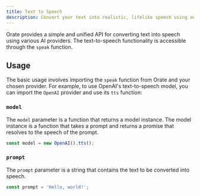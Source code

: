 ```yaml
---
title: Text to Speech
description: Convert your text into realistic, lifelike speech using our simple API that integrates seamlessly with many leading AI providers.
---
```


Orate provides a simple and unified API for converting text into speech using various AI providers. The text-to-speech functionality is accessible through the `speak` function.

## Usage

The basic usage involves importing the `speak` function from Orate and your chosen provider. For example, to use OpenAI's text-to-speech model, you can import the `OpenAI` provider and use its `tts` function:

<TextToSpeechDemo />

### `model`

The `model` parameter is a function that returns a model instance. The model instance is a function that takes a prompt and returns a promise that resolves to the speech of the prompt.

```ts
const model = new OpenAI().tts();
```

### `prompt`

The `prompt` parameter is a string that contains the text to be converted into speech.

```ts
const prompt = 'Hello, world!';
```
